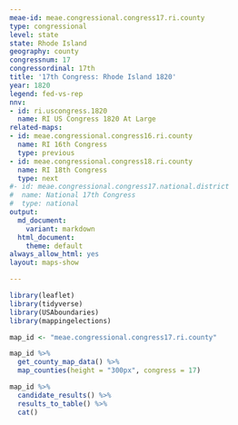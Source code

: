 ```yaml
---
meae-id: meae.congressional.congress17.ri.county
type: congressional
level: state
state: Rhode Island
geography: county
congressnum: 17
congressordinal: 17th
title: '17th Congress: Rhode Island 1820'
year: 1820
legend: fed-vs-rep
nnv:
- id: ri.uscongress.1820
  name: RI US Congress 1820 At Large
related-maps:
- id: meae.congressional.congress16.ri.county
  name: RI 16th Congress
  type: previous
- id: meae.congressional.congress18.ri.county
  name: RI 18th Congress
  type: next
#- id: meae.congressional.congress17.national.district
#  name: National 17th Congress
#  type: national
output:
  md_document:
    variant: markdown
  html_document:
    theme: default
always_allow_html: yes
layout: maps-show

---
```


```r
library(leaflet)
library(tidyverse)
library(USAboundaries)
library(mappingelections)

map_id <- "meae.congressional.congress17.ri.county"
```

<div class="map">

```r
map_id %>%
  get_county_map_data() %>%
  map_counties(height = "300px", congress = 17)
```

</div>

<div class="results-table">

```r
map_id %>%
  candidate_results() %>%
  results_to_table() %>%
  cat()
```

</div>

